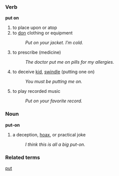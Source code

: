 === Verb ===
'''put on'''
# to place upon or atop
# to [[don]] clothing or equipment
#: ''Put on your jacket.  I’m cold.''
# to prescribe (medicine)
#: ''The doctor put me on pills for my allergies.''
# to deceive [[kid]], [[swindle]] (putting one on)
#:''You must be putting me on.''
# to play recorded music
#: ''Put on your favorite record.''


=== Noun ===

'''put-on'''
# a deception, [[hoax]], or  practical joke 
#: ''I think this is all a big put-on.''

=== Related terms ===
[[put]]